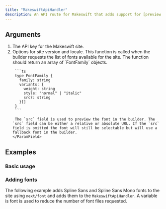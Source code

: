 ```yaml
---
title: "MakeswiftApiHandler"
description: An API route for Makeswift that adds support for [preview mode](https://nextjs.org/advanced-features/preview-mode), [on-demand revalidation](https://nextjs.org/basic-features/data-fetching/incremental-static-regeneration#on-demand-revalidation), and other features that make Makeswift work seamlessly with your Next.js app.
---
```



## Arguments

1. <ParamField query="apiKey" type="string" required>
     The API key for the Makeswift site.
   </ParamField>
2. <ParamField query="options" type="object">
     Options for site version and locale.
     <Expandable>
       <ParamField query="getFonts" type="() => FontFamily[]">
        This function is called when the builder requests the list of fonts available for the site. The function should return an array of `FontFamily` objects.

        ```ts
        type FontFamily {
          family: string
          variants: {
            weight: string
            style: "normal" | "italic"
            src?: string
          }[]
        }
        ```

        The `src` field is used to preview the font in the builder. The `src` field can be either a relative or absolute URL. If the `src` field is omitted the font will still be selectable but will use a fallback font in the builder.
       </ParamField>
     </Expandable>
   </ParamField>

## Examples

### Basic usage

<ApiHandlerExample />

### Adding fonts

The following example adds Spline Sans and Spline Sans Mono fonts to the site using `next/font` and adds them to the `MakeswiftApiHandler`. A variable is font is used to reduce the number of font files requested.

<FontsExample />
